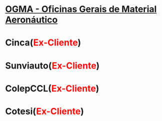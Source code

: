 =[[OGMA - Oficinas Gerais de Material Aeronáutico]]=

=Cinca(<span style="color:red">Ex-Cliente</span>)=

=Sunviauto(<span style="color:red">Ex-Cliente</span>)=

=ColepCCL(<span style="color:red">Ex-Cliente</span>)=

=Cotesi(<span style="color:red">Ex-Cliente</span>)=
